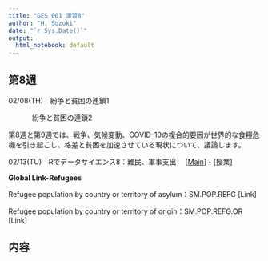 ```yaml
---
title: "GES 001 演習8"
author: "H. Suzuki"
date: "`r Sys.Date()`"
output:
  html_notebook: default
---
```


## 第8週

02/08(TH)　紛争と貧困の連鎖1

            紛争と貧困の連鎖2

第8週と第9週では、戦争、気候変動、COVID-19の複合的要因が世界的な食糧危機を引き起こし、格差と貧困を加速させている現状について、議論します。

02/13(TU)　Rでデータサイエンス8：難民、軍事支出　 [[Main](https://ds-sl.github.io/intro2r/ges001/ges001-main.nb.html)]・[授業]

**Global Link-Refugees**

Refugee population by country or territory of asylum：SM.POP.REFG [Link]

Refugee population by country or territory of origin：SM.POP.REFG.OR [Link]

## 内容
